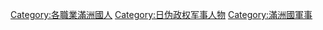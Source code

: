 [[Category:各職業滿洲國人|Category:各職業滿洲國人]]
[[Category:日伪政权军事人物|Category:日伪政权军事人物]]
[[Category:滿洲國軍事|Category:滿洲國軍事]]